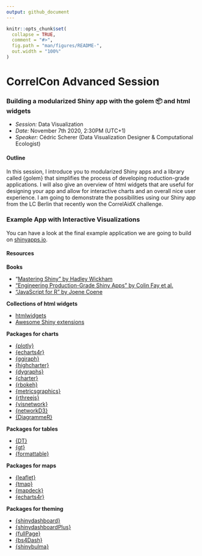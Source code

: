 ```yaml
---
output: github_document
---
```


<!-- README.md is generated from README.Rmd. Please edit that file -->

```r
knitr::opts_chunk$set(
  collapse = TRUE,
  comment = "#>",
  fig.path = "man/figures/README-",
  out.width = "100%"
)
```

# CorrelCon Advanced Session

### Building a modularized Shiny app with the golem 📦 and html widgets

* *Session:* Data Visualization  
* *Date:* November 7th 2020, 2:30PM (UTC+1)  
* *Speaker:* Cédric Scherer (Data Visualization Designer & Computational Ecologist)


#### Outline

In this session, I introduce you to modularized Shiny apps and a library called {golem} that simplifies the process of developing roduction-grade applications. I will also give an overview of html widgets that are useful for designing your app and allow for interactive charts and an overall nice user experience. I am going to demonstrate the possibilities using our Shiny app from the LC Berlin that recently won the CorrelAidX challenge.  


### Example App with Interactive Visualizations

You can have a look at the final example application we are going to build on [shinyapps.io](https://cedric-scherer.shinyapps.io/correlcon2020_golem_html_widgets/).


#### Resources

**Books**

* "[Mastering Shiny" by Hadley Wickham](mastering-shiny.org)
* ["Engineering Production-Grade Shiny Apps" by Colin Fay et al.](engineering-shiny.org)
* ["JavaScript for R" by Joene Coene](javascript-for-r.com)

**Collections of html widgets**

* [htmlwidgets](gallery.htmlwidgets.org)
* [Awesome Shiny extensions](nanxstats/awesome-shiny-extensions)

**Packages for charts**

* [{plotly}](plot.ly/r)
* [{echarts4r}](echarts4r.john-coene.com)
* [{ggiraph}](davidgohel.github.io/ggiraph)
* [{highcharter}](jkunst.com/highcharter)
* [{dygraphs}](rstudio.github.io/dygraphs)
* [{charter}](github.com/johncoene/charter)
* [{rbokeh}](hafen.github.io/rbokeh)
* [{metricsgraphics}](hrbrmstr.github.io/metricsgraphics)
* [{rthreejs}](github.com/bwlewis/rthreejs)
* [{visnetwork}](dataknowledge.github.io/visNetwork)
* [{networkD3}](christophergandrud.github.io/networkD3/)
* [{DiagrammeR}](rich-iannone.github.io/DiagrammeR)

**Packages for tables**

* [{DT}](rstudio.github.io/DT)
* [{gt}](gt.rstudio.com)
* [{formattable}](renkun-ken.github.io/formattable)

**Packages for maps**

* [{leaflet}](rstudio.github.io/leaflet)
* [{tmap}](github.com/mtennekes/tmap)
* [{mapdeck}](symbolixau.github.io/mapdeck)
* [{echarts4r}](echarts4r.john-coene.com)

**Packages for theming**

* [{shinydashboard}](rstudio.github.io/shinydashboard/)
* [{shinydashboardPlus}](rinterface.github.io/shinydashboardPlus)
* [{fullPage}](rinterface.github.io/fullPage)
* [{bs4Dash}](rinterface.github.io/bs4Dash)
* [{shinybulma}](rinterface.github.io/shinybulma)
